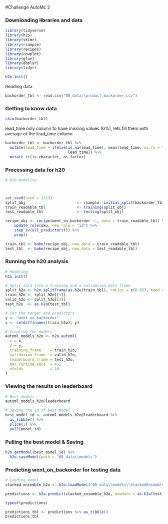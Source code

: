 #Challenge AutoML 2

### Downloading libraries and data
```r
library(tidyverse)
library(h2o)
library(skimr)
library(rsample)
library(recipes)
library(cowplot)
library(glue)
library(dbplyr)
library(tidyr)

h2o.init()
```

Reading data
```r
backorder_tbl <- read.csv("08_data\\product_backorder.csv")
```


### Getting to know data

```r
skim(backorder_tbl)
```

lead_time only column to have missing values (6%), lets fill them with
average of the lead_time column
```r
backorder_tbl <- backorder_tbl %>%
  mutate(lead_time = ifelse(is.na(lead_time), mean(lead_time, na.rm = TRUE), 
                            lead_time)) %>%
  mutate_if(is.character, as.factor)
```




### Processing data for h20
```r
# H2O modeling



set.seed(seed = 1113)
split_obj                       <- rsample::initial_split(backorder_tbl, prop = 0.85)
train_readable_tbl              <- training(split_obj)
test_readable_tbl               <- testing(split_obj)

recipe_obj <- recipe(went_on_backorder ~., data = train_readable_tbl) %>% 
    update_role(sku, new_role = "id") %>%
    step_zv(all_predictors()) %>% 
    prep()

train_tbl <- bake(recipe_obj, new_data = train_readable_tbl)
test_tbl  <- bake(recipe_obj, new_data = test_readable_tbl)
```



### Running the h20 analysis
```r
# Modeling
h2o.init()

# Split data into a training and a validation data frame
split_h2o <- h2o.splitFrame(as.h2o(train_tbl), ratios = c(0.85), seed = 1234)
train_h2o <- split_h2o[[1]]
valid_h2o <- split_h2o[[2]]
test_h2o  <- as.h2o(test_tbl)

# Set the target and predictors
y <- "went_on_backorder"
x <- setdiff(names(train_h2o), y)

# Creating the models
automl_models_h2o <- h2o.automl(
  x = x,
  y = y,
  training_frame    = train_h2o,
  validation_frame  = valid_h2o,
  leaderboard_frame = test_h2o,
  max_runtime_secs  = 45,
  nfolds            = 10 
)
```

### Viewing the results on leaderboard

```r
# Best models
automl_models_h2o@leaderboard

# Saving the id of best model
best_model_id <- automl_models_h2o@leaderboard %>%
  as_tibble() %>%
  slice(1) %>% 
  pull(model_id)
```

### Pulling the best model & Saving

```r
h2o.getModel(best_model_id) %>%
  h2o.saveModel(path = "08_data\\models")
```

### Predicting went_on_backorder for testing data

```r
# Loading model
stacked_ensemble_h2o <- h2o.loadModel("08_data\\models\\StackedEnsemble_BestOfFamily_2_AutoML_1_20230605_154513")

predictions <- h2o.predict(stacked_ensemble_h2o, newdata = as.h2o(test_tbl))

typeof(predictions)

predictions_tbl <- predictions %>% as_tibble()
predictions_tbl
```




















